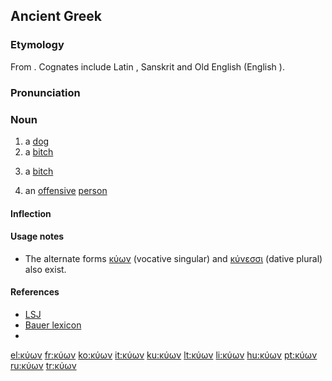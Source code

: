 ==Ancient Greek==

===Etymology===
From {{proto|Indo-European|ḱwṓ|lang=grc}}. Cognates include Latin {{term|canis|lang=la}}, Sanskrit {{term|sc=Deva|श्वन्|tr=śván|lang=sa}} and Old English {{term|hund|lang=ang}} (English {{term|hound}}).

===Pronunciation===
{{grc-ipa-rows|kj|u'|oo|n}}

===Noun===
{{grc-noun|κυνός|m & f|third|kuōn|κυων}}

# a [[dog]]
# a [[bitch]]
# {{context|pejorative|lang=grc}} a [[bitch]]
# an [[offensive]] [[person]]

====Inflection====
{{grc-decl-3rd-ln|form=MF-full|κύων|κῠν|κύν|κῠ|VS=κύον}}

====Usage notes====
* The alternate forms [[κύων]] (vocative singular) and [[κύνεσσι]] (dative plural) also exist.

====References====
*[[w:LSJ|LSJ]]
*[[w:Bauer lexicon|Bauer lexicon]]
* {{Strong's|G|2965}}

[[el:κύων]]
[[fr:κύων]]
[[ko:κύων]]
[[it:κύων]]
[[ku:κύων]]
[[lt:κύων]]
[[li:κύων]]
[[hu:κύων]]
[[pt:κύων]]
[[ru:κύων]]
[[tr:κύων]]